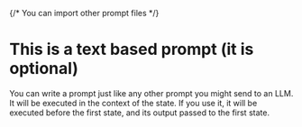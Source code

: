 {/* You can import other prompt files */}

# This is a text based prompt (it is optional)

You can write a prompt just like any other prompt you might send to an LLM.
It will be executed in the context of the state. If you use it,
it will be executed before the first state, and its output passed to the first state.

<CustomState initial />

<state id="next">
    <llm 
        prompt="What is the capital of France?"
    />
    <script language="javascript">
        state.set("next", "test");
    </script>
    <transition to="final" />
</state>

<final id="final" />